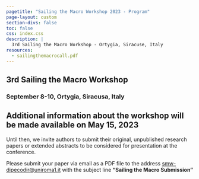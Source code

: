 ```yaml
---
pagetitle: "Sailing the Macro Workshop 2023 - Program"
page-layout: custom
section-divs: false
toc: false
css: index.css
description: |
  3rd Sailing the Macro Workshop - Ortygia, Siracuse, Italy
resources:
  - sailingthemacrocall.pdf
---
```


::: {.hero-banner}


::: {.content-block}

::: {.hero-text}
# 3rd Sailing the Macro Workshop

### September 8-10, Ortygia, Siracusa, Italy

## Additional information about the workshop will be made available on May 15, 2023


Until then, we invite authors to submit their original, unpublished research papers or extended abstracts to be considered for presentation at the conference.

Please submit your paper via email as a PDF file to the address [smw-dipecodir@uniroma1.it](mailto:smw-dipecodir@uniroma1.it) with the subject line **"Sailing the Macro Submission"**



:::


:::


:::


